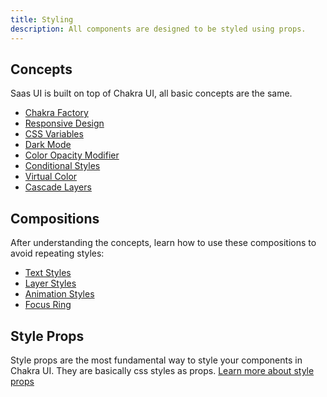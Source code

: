 ```yaml
---
title: Styling
description: All components are designed to be styled using props.
---
```


## Concepts

Saas UI is built on top of Chakra UI, all basic concepts are the same.

- [Chakra Factory](/docs/styling/chakra-factory)
- [Responsive Design](/docs/styling/responsive-design)
- [CSS Variables](/docs/styling/css-variables)
- [Dark Mode](/docs/styling/dark-mode)
- [Color Opacity Modifier](/docs/styling/color-opacity-modifier)
- [Conditional Styles](/docs/styling/conditional-styles)
- [Virtual Color](/docs/styling/virtual-color)
- [Cascade Layers](/docs/styling/cascade-layers)

## Compositions

After understanding the concepts, learn how to use these compositions to avoid
repeating styles:

- [Text Styles](/docs/styling/text-styles)
- [Layer Styles](/docs/styling/layer-styles)
- [Animation Styles](/docs/styling/animation-styles)
- [Focus Ring](/docs/styling/focus-ring)

## Style Props

Style props are the most fundamental way to style your components in Chakra UI.
They are basically css styles as props.
[Learn more about style props](/docs/styling/style-props/background)
